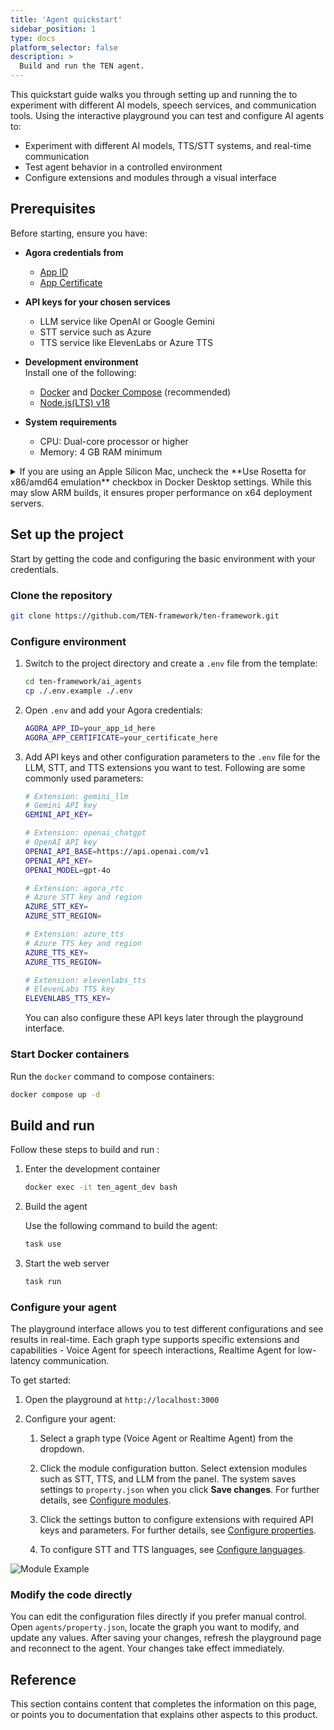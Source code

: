 ```yaml
---
title: 'Agent quickstart'
sidebar_position: 1
type: docs
platform_selector: false
description: >
  Build and run the TEN agent.
---
```


This quickstart guide walks you through setting up and running the <Vpd k="NAME"/> to experiment with different AI models, speech services, and communication tools. Using the interactive <Vpd k="NAME" /> playground you can test and configure AI agents to:

- Experiment with different AI models, TTS/STT systems, and real-time communication
- Test agent behavior in a controlled environment
- Configure extensions and modules through a visual interface

## Prerequisites

Before starting, ensure you have:

- **Agora credentials from <Vg k="CONSOLE" />** 

    - [App ID](https://docs.agora.io/en/video-calling/get-started/manage-agora-account?platform=web#create-an-agora-project)
    - [App Certificate](https://docs.agora.io/en/video-calling/get-started/manage-agora-account?platform=web#create-an-agora-project) 

- **API keys for your chosen services**
    - LLM service like OpenAI or Google Gemini
    - STT service such as Azure 
    - TTS service like ElevenLabs or Azure TTS

- **Development environment**  
    Install one of the following:

    - [Docker](https://www.docker.com/) and [Docker Compose](https://docs.docker.com/compose/) (recommended)
    - [Node.js(LTS) v18](https://nodejs.org/en)

- **System requirements**

    - CPU: Dual-core processor or higher
    - Memory: 4 GB RAM minimum

<Admonition>
<details>
<summary>If you are using an Apple Silicon Mac, uncheck the **Use Rosetta for x86/amd64 emulation** checkbox in Docker Desktop settings. While this may slow ARM builds, it ensures proper performance on x64 deployment servers.</summary>

![Make sure the box is unchecked](/images/ten-agent/docker_setting.gif)
</details>
</Admonition>

## Set up the project

Start by getting the code and configuring the basic environment with your credentials.

### Clone the repository

```sh 
git clone https://github.com/TEN-framework/ten-framework.git
```

### Configure environment

1. Switch to the project directory and create a `.env` file from the template:

    ```sh 
    cd ten-framework/ai_agents
    cp ./.env.example ./.env
    ```

1. Open `.env` and add your Agora credentials:

    ```bash title=".env"
    AGORA_APP_ID=your_app_id_here
    AGORA_APP_CERTIFICATE=your_certificate_here
    ```

1. Add API keys and other configuration parameters to the `.env` file for the LLM, STT, and TTS extensions you want to test. Following are some commonly used parameters:

    ```bash
    # Extension: gemini_llm
    # Gemini API key
    GEMINI_API_KEY=

    # Extension: openai_chatgpt
    # OpenAI API key
    OPENAI_API_BASE=https://api.openai.com/v1
    OPENAI_API_KEY=
    OPENAI_MODEL=gpt-4o

    # Extension: agora_rtc
    # Azure STT key and region
    AZURE_STT_KEY=
    AZURE_STT_REGION=

    # Extension: azure_tts
    # Azure TTS key and region
    AZURE_TTS_KEY=
    AZURE_TTS_REGION=

    # Extension: elevenlabs_tts
    # ElevenLabs TTS key
    ELEVENLABS_TTS_KEY=
    ```

    <Admonition type="info">
    You can also configure these API keys later through the playground interface.
    </Admonition>

### Start Docker containers

Run the `docker` command to compose containers:

```bash title="Terminal"
docker compose up -d
```

## Build and run 

Follow these steps to build and run <Vpd k="NAME" />:

1. Enter the development container

    ```bash 
    docker exec -it ten_agent_dev bash
    ```

1. Build the agent

    Use the following command to build the agent:

    ```bash 
    task use
    ```

1. Start the web server


    ```bash 
    task run
    ```

### Configure your agent

The playground interface allows you to test different configurations and see results in real-time. Each graph type supports specific extensions and capabilities - Voice Agent for speech interactions, Realtime Agent for low-latency communication.

To get started:

1. Open the playground at `http://localhost:3000`

1. Configure your agent:

    1. Select a graph type (Voice Agent or Realtime Agent) from the dropdown.

    1. Click the module configuration button. Select extension modules such as STT, TTS, and LLM from the panel. The system saves settings to `property.json` when you click **Save changes**. For further details, see [Configure modules](../config/modules).

    1. Click the settings button to configure extensions with required API keys and parameters. For further details, see [Configure properties](../config/properties).

    1. To configure STT and TTS languages, see [Configure languages](../config/change-language).

![Module Example](/images/ten-agent/module-example.gif)

### Modify the code directly
You can edit the configuration files directly if you prefer manual control. Open `agents/property.json`, locate the graph you want to modify, and update any values.
After saving your changes, refresh the playground page and reconnect to the agent. Your changes take effect immediately.

## Reference

This section contains content that completes the information on this page, or points you to documentation that explains other aspects to this product.

